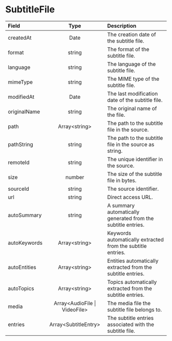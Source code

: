 # SubtitleFile

| Field | Type | Description |
| :---------------- | :------: | :---- |
| createdAt | Date | The creation date of the subtitle file. |
| format | string | The format of the subtitle file. |
| language | string | The language of the subtitle file. |
| mimeType | string | The MIME type of the subtitle file. |
| modifiedAt | Date | The last modification date of the subtitle file. |
| originalName | string | The original name of the file. |
| path | Array\<string\> | The path to the subtitle file in the source. |
| pathString | string | The path to the subtitle file in the source as string. |
| remoteId | string | The unique identifier in the source. |
| size | number | The size of the subtitle file in bytes. |
| sourceId | string | The source identifier. |
| url | string | Direct access URL. |
| autoSummary | string | A summary automatically generated from the subtitle entries. |
| autoKeywords | Array\<string\> | Keywords automatically extracted from the subtitle entries. |
| autoEntities | Array\<string\> | Entities automatically extracted from the subtitle entries. |
| autoTopics | Array\<string\> | Topics automatically extracted from the subtitle entries. |
| media | Array\<AudioFile \| VideoFile\> | The media file the subtitle file belongs to. |
| entries | Array\<SubtitleEntry\> | The subtitle entries associated with the subtitle file. |
